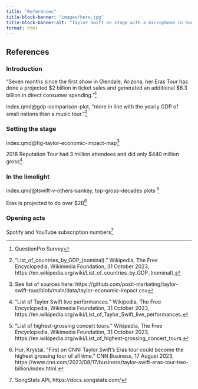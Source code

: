 ```yaml
---
title: "References"
title-block-banner: "images/hero.jpg"
title-block-banner-alt: "Taylor Swift on stage with a microphone in hand, likely during a concert. The individual is facing towards the right, with their head turned to look at the camera, giving a confident smile. They are wearing a glittering bodysuit adorned with sequins in shades of gold and blue, paired with fishnet stockings and sparkling knee-high boots. At the top of the image, in large white text against a black background, reads TAYLOR'S TOWERING YEAR. Below the main image, a bar of smaller images or possibly a visual data representation features the text ERAS TOUR TOLD BY DATA with some letters clear and others obscured by heart symbols replacing the Os."
format: html
---
```


## References

### Introduction

"Seven months since the first show in Glendale, Arizona, her Eras Tour has done a projected \$2 billion in ticket sales and generated an additional \$6.3 billion in direct consumer spending."[^1]

[^1]: QuestionPro Survey

index.qmd@gdp-comparison-plot, "more in line with the yearly GDP of small nations than a music tour."[^2]

[^2]: "List_of_countries_by_GDP_(nominal)." Wikipedia, The Free Encyclopedia, Wikimedia Foundation, 31 October 2023, https://en.wikipedia.org/wiki/List_of_countries_by_GDP_(nominal).

### Setting the stage

index.qmd@fig-taylor-economic-impact-map[^3]

[^3]: See list of sources here: https://github.com/posit-marketing/taylor-swift-tour/blob/main/data/taylor-economic-impact.csv

2018 Reputation Tour had 3 million attendees and did only $440 million gross[^4]

[^4]: "List of Taylor Swift live performances." Wikipedia, The Free Encyclopedia, Wikimedia Foundation, 31 October 2023, https://en.wikipedia.org/wiki/List_of_Taylor_Swift_live_performances.

### In the limelight

index.qmd@tswift-v-others-sankey, top-gross-decades plots [^5]

[^5]: "List of highest-grossing concert tours." Wikipedia, The Free Encyclopedia, Wikimedia Foundation, 31 October 2023, https://en.wikipedia.org/wiki/List_of_highest-grossing_concert_tours.

Eras is projected to do over $2B[^6]

[^6]: Hur, Krystal. "First on CNN: Taylor Swift’s Eras tour could become the highest grossing tour of all time." CNN Business, 17 August 2023, https://www.cnn.com/2023/08/17/business/taylor-swift-eras-tour-two-billion/index.html.

### Opening acts

Spotify and YouTube subscription numbers[^7]

[^7]: SongStats API, https://docs.songstats.com/
